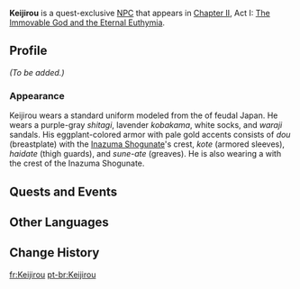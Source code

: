 {{Meta
<!-- Remove this template after adding the missing info -->
|missing_NPC_profile  = yes
}}
{{Character Infobox
|type             = Quest NPC
|image            = NPC Keijirou.jpg
|realname         = 
|region           = Inazuma
|location         = Inazuma
|affiliation      = Kanjou Commission
|title            = Kanjou
|voiceEN          = 
|voiceCN          = 
|voiceJP          = 
|dialoguereward   = 
}}
'''Keijirou''' is a quest-exclusive [[NPC]] that appears in [[Chapter II]], Act I: [[The Immovable God and the Eternal Euthymia]].

==Profile==
<!-- detailed story/lore information goes here -->
''(To be added.)''

===Appearance===
Keijirou wears a standard uniform modeled from the {{Lang|''ashigaru''|ja=足軽}} of feudal Japan. He wears a purple-gray ''shitagi'', lavender ''kobakama'', white socks, and ''waraji'' sandals. His eggplant-colored armor with pale gold accents consists of ''dou'' (breastplate) with the [[Inazuma Shogunate]]'s crest, ''kote'' (armored sleeves), ''haidate'' (thigh guards), and ''sune-ate'' (greaves). He is also wearing a {{Lang|''jingasa''|ja=陣笠}} with the crest of the Inazuma Shogunate.

==Quests and Events==
{{Quests and Events}}

==Other Languages==
{{Other Languages
|default_hidden = 1
|en      = Keijirou
|zhs     = 庆次郎
|zhs_rm  = Qìngcìláng
|zht     = 慶次郎
|zht_rm  = Qìngcìláng
|ja      = 慶次郎
|ja_rm   = Keijirou
|ko      = 케이지로
|es      = Keijirou
|fr      = Keijirou
|ru      = Кэйдзиро
|th      = Keijirou
|vi      = Keijirou
|de      = Keijirou
|id      = Keijirou
|pt      = Keijirou
|tr      = Keijirou
|it      = Keijirou
}}

==Change History==
{{Change History|2.0}}
<!--
==References==
{{Reflist}}-->

[[fr:Keijirou]]
[[pt-br:Keijirou]]